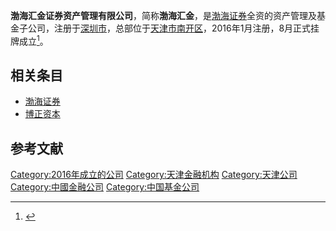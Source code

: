 '''渤海汇金证券资产管理有限公司'''，简称'''渤海汇金'''，是[[渤海证券|渤海证券]]全资的资产管理及基金子公司，注册于[[深圳市|深圳市]]，总部位于[[天津市|天津市]][[南开区|南开区]]，2016年1月注册，8月正式挂牌成立<ref>{{cite news|author1=赵春燕|title=渤海汇金资管公司正式挂牌|url=http://www.stcn.com/2016/0818/12842263.shtml|accessdate=2016-08-18|agency=证券时报|date=2016-08-18|archive-url=https://web.archive.org/web/20160819162802/http://www.stcn.com/2016/0818/12842263.shtml|archive-date=2016-08-19|dead-url=yes}}</ref>。

== 相关条目 ==
*[[渤海证券|渤海证券]]
*[[博正资本|博正资本]]

==参考文献==
{{reflist}}
{{中华人民共和国证券公司分类}}
{{天津金融机构}}
[[Category:2016年成立的公司|Category:2016年成立的公司]]
[[Category:天津金融机构|Category:天津金融机构]]
[[Category:天津公司|Category:天津公司]]
[[Category:中國金融公司|Category:中國金融公司]]
[[Category:中国基金公司|Category:中国基金公司]]